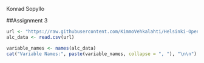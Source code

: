 Konrad Sopyllo

##Assignment 3

```r
url <- "https://raw.githubusercontent.com/KimmoVehkalahti/Helsinki-Open-Data-Science/master/datasets/alc.csv"
alc_data <- read.csv(url)

variable_names <- names(alc_data)
cat("Variable Names:", paste(variable_names, collapse = ", "), "\n\n")
```


